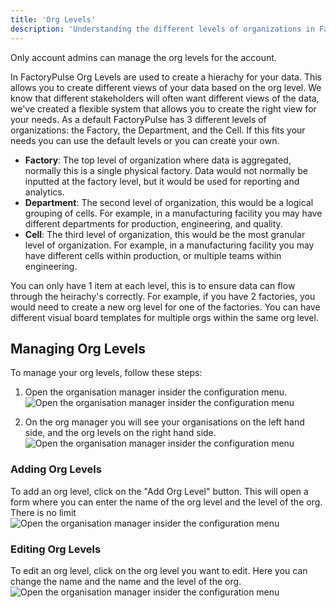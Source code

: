 ```yaml
---
title: 'Org Levels'
description: 'Understanding the different levels of organizations in FactoryPulse'
---
```

<Warning>
  Only account admins can manage the org levels for the account.
</Warning>

In FactoryPulse Org Levels are used to create a hierachy for your data. This allows you to create different views of your data based on the org level.
We know that different stakeholders will often want different views of the data, we've created a flexible system that allows you to create the right view for your needs.
As a default FactoryPulse has 3 different levels of organizations: the Factory, the Department, and the Cell. If this fits your needs you can use the default levels or you can create your own.

- **Factory**: The top level of organization where data is aggregated, normally this is a single physical factory. Data would not normally be inputted at the factory level, but it would be used for reporting and analytics.
- **Department**: The second level of organization, this would be a logical grouping of cells. For example, in a manufacturing facility you may have different departments for production, engineering, and quality.
- **Cell**: The third level of organization, this would be the most granular level of organization. For example, in a manufacturing facility you may have different cells within production, or multiple teams within engineering.

<Note>
You can only have 1 item at each level, this is to ensure data can flow through the heirachy's correctly. For example, if you have 2 factories, you would need to create a new org level for one of the factories. You can have different visual board templates for multiple orgs within the same org level.
</Note>

## Managing Org Levels


To manage your org levels, follow these steps:

1. Open the organisation manager insider the configuration menu.
   <img
     className="block rounded-3xl border-2 border-gray-200 shadow-lg"
     src="../images/config.png"
     alt="Open the organisation manager insider the configuration menu"
   />

2. On the org manager you will see your organisations on the left hand side, and the org levels on the right hand side.
   <img
     className="block rounded-3xl border-2 border-gray-200 shadow-lg"
     src="../images/orgs/orgManager.png"
     alt="Open the organisation manager insider the configuration menu"
   />

### Adding Org Levels
To add an org level, click on the "Add Org Level" button. This will open a form where you can enter the name of the org level and the level of the org. There is no limit
   <img
     className="block rounded-3xl border-2 border-gray-200 shadow-lg"
     src="../images/orgs/addOrgLevel.png"
     alt="Open the organisation manager insider the configuration menu"
   />

 ### Editing Org Levels
To edit an org level, click on the org level you want to edit. Here you can change the name and the name and the level of the org.
   <img
     className="block rounded-3xl border-2 border-gray-200 shadow-lg"
     src="../images/orgs/editOrgLevel.png"
     alt="Open the organisation manager insider the configuration menu"
   />
